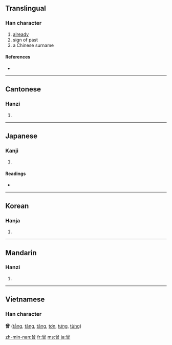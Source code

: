 {{see|曽}}
==Translingual==

===Han character===
{{Han char|rn=73|rad=曰|as=08|sn=12|four=8060<sub>6</sub>|canj=金田日 (CWA)}}

# [[already]]
# sign of past
# a Chinese surname

====References====
* {{Han ref|kx=0503.030|dkj=14299|dj=0877.020|hdz=21521.030|uh=66FE|ud=26366|bh=B4BF|bd=46271}}

----

==Cantonese==

===Hanzi===
{{yue-hanzi|jyut=|y=chang4, jang1}}

# {{defn|Cantonese}}

----

==Japanese==

===Kanji===
{{ja-kanji|grade=|rs=曰08}}

# {{defn|Japanese}}

====Readings====
* {{ja-readings|on=[[そ]] (so), [[そう]] (sō), [[ぞう]] (zō)|kun=[[かつて]] (katsute), [[すなわち]] (sunawachi)}}

----

==Korean==

===Hanja===
{{ko-hanja|hangeul=증|eumhun=|rv=jeung|mr=chŭng|y=cung}}

# {{defn|Korean}}

----

==Mandarin==

===Hanzi===
{{cmn-hanzi|pin=[[céng]] ([[ceng2]]), [[zeng]] ([[zeng1]])|wg=ts'eng<sup>2</sup>}}

# {{defn|Mandarin}}

----

==Vietnamese==
===Han character===
'''曾''' ([[tằng]], [[tăng]], [[tâng]], [[tơn]], [[tưng]], [[từng]])

[[zh-min-nan:曾]]
[[fr:曾]]
[[ms:曾]]
[[ja:曾]]